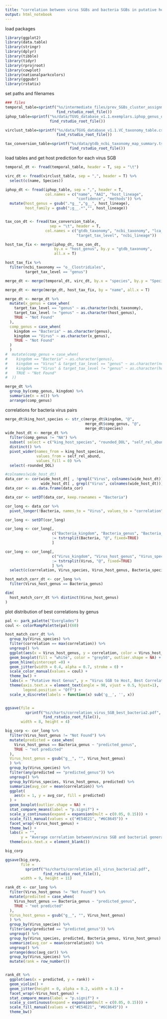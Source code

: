 ```yaml
---
title: "correlation between virus SGBs and bacteria SGBs in putative host genus, converting taxonomy between ncbi and GTDB"
output: html_notebook
---
```



load packages
```r
library(ggplot2)
library(data.table)
library(stringr)
library(dplyr)
library(tibble)
library(tidyr)
library(rprojroot)
library(cowplot)
library(nationalparkcolors)
library(ggpubr)
library(rstatix)

```

set paths and filenames
```r
### files
temporal_table=sprintf("%s/intermediate_files/prev_SGBs_cluster_assignments_long_abundance.tsv", 
                       find_rstudio_root_file())
iphop_table=sprintf("%s/data/TGVG_database_v1.1.exemplars.iphop_genus_outputs1.filt.csv",
                    find_rstudio_root_file())

virclust_table=sprintf("%s/data/TGVG_database_v1.1.VC_taxonomy_table.csv",
                       find_rstudio_root_file())

tax_conversion_table=sprintf("%s/data/gtdb_ncbi_taxonomy_map_summary.tsv",
                             find_rstudio_root_file())
```


load tables and get host prediction for each virus SGB
```r
temporal_dt <- fread(temporal_table, header = T, sep = "\t")

virc_dt <- fread(virclust_table, sep = ",", header = T) %>%
  select(c(name, Species))

iphop_dt <- fread(iphop_table, sep = ",", header = T, 
                  col.names = c("name", "AAI", "host_lineage", 
                                "confidence", "methods")) %>%
  mutate(host_genus = gsub(".*g__","g__", host_lineage),
         host_family = gsub(";g__.*","", host_lineage))


tax_con_dt <- fread(tax_conversion_table,
                    sep = "\t", header = T, 
                  col.names = c("gtdb_taxonomy", "ncbi_taxonomy", "lca_frac", 
                                "target_tax_level", "ncbi_lineage"))

host_tax_fix <- merge(iphop_dt, tax_con_dt,
                      by.x = "host_genus", by.y = "gtdb_taxonomy",
                      all.x = T)


```

```r
host_tax_fix %>%
  filter(ncbi_taxonomy == "o__Clostridiales",
         target_tax_level == "genus")
```


```r



merge_dt <- merge(temporal_dt, virc_dt, by.x = "species", by.y = "Species", all.x = T)

merge_dt <- merge(merge_dt, host_tax_fix, by = "name", all.x = T)

merge_dt <- merge_dt %>%
  mutate(x_genus = case_when(
    target_tax_level == "genus" ~ as.character(ncbi_taxonomy),
    target_tax_level != "genus" ~ as.character(host_genus),
    TRUE ~ "Not Found"
  ),
  comp_genus = case_when(
    kingdom == "Bacteria" ~ as.character(genus),
    kingdom == "Virus" ~ as.character(x_genus),
    TRUE ~ "Not Found"
  )
  )
#  mutate(comp_genus = case_when(
#    kingdom == "Bacteria" ~ as.character(genus),
#    kingdom == "Virus" & target_tax_level == "genus" ~ as.character(ncbi_taxonomy),
#    kingdom == "Virus" & target_tax_level != "genus" ~ as.character(host_genus),
#    TRUE ~ "Not Found"
#  ))
```

```r
merge_dt %>% 
  group_by(comp_genus, kingdom) %>% 
  summarize(n = n()) %>% 
  arrange(comp_genus)
```

correlations for bacteria virus pairs
```r
merge_dt$king_host_species <- str_c(merge_dt$kingdom, "@", 
                                    merge_dt$comp_genus, "@",
                                    merge_dt$species)
wide_host_dt <- merge_dt %>%
  filter(comp_genus != "NA") %>%
  subset( select = c("king_host_species", "rounded_DOL", "self_rel_abund")) %>%
  distinct() %>%
  pivot_wider(names_from = king_host_species, 
              values_from = self_rel_abund, 
              values_fill = 0) %>%
  select(-rounded_DOL)

#colnames(wide_host_dt)
data_cor <- cor(wide_host_dt[ , !grepl("Virus", colnames(wide_host_dt))],  # Calculate correlations
                wide_host_dt[ , grepl("Virus", colnames(wide_host_dt))])
data_cor <- as.data.frame(data_cor)

data_cor <- setDT(data_cor, keep.rownames = "Bacteria")

cor_long <- data_cor %>%
  pivot_longer(!Bacteria, names_to = "Virus", values_to = "correlation")

cor_long <- setDT(cor_long)

cor_long <- cor_long[, 
                     c("Bacteria_kingdom", "Bacteria_genus", "Bacteria_species") 
                     := tstrsplit(Bacteria, "@", fixed=TRUE)
                     ]

cor_long <- cor_long[, 
                     c("Virus_kingdom", "Virus_host_genus", "Virus_species") 
                     := tstrsplit(Virus, "@", fixed=TRUE)
                     ] %>%
  select(c(correlation, Virus_species, Virus_host_genus, Bacteria_species, Bacteria_genus))

host_match_corr_dt <- cor_long %>%
  filter(Virus_host_genus == Bacteria_genus)

dim(
  host_match_corr_dt %>% distinct(Virus_host_genus)
)
```

plot distribution of best correlations by genus
```r
pal <- park_palette("Everglades")
coul <- colorRampPalette(pal)(60)

host_match_corr_dt %>%
  group_by(Virus_species) %>%
  filter(correlation == max(correlation)) %>%
  ungroup() %>%
  ggplot(aes(x = Virus_host_genus, y = correlation, color = Virus_host_genus)) +
  geom_boxplot(fill = "white", color = "grey50", outlier.shape = NA) +
  geom_hline(yintercept =0) +
  geom_jitter(width = 0.4, alpha = 0.7, stroke = 0) +
  scale_color_manual(values = coul) +
  theme_bw() + 
  labs(x = "Putative Host Genus", y = "Virus SGB to Host, Best Correlation") +
  theme(axis.text.x = element_text(angle = 90, vjust = 0.5, hjust=1),
        legend.position = "Off") +
  scale_x_discrete(labels = function(x) sub('g__', '', x))


ggsave(file = 
         sprintf("%s/charts/correlation_virus_SGB_best_bacteria2.pdf",
                 find_rstudio_root_file()), 
       width = 8, height = 4)

```

```r
big_corp <- cor_long %>%
  filter(Virus_host_genus != "Not Found") %>%
  mutate(predicted = case_when(
    Virus_host_genus == Bacteria_genus ~ "predicted_genus",
    TRUE ~ "not predicted"
  ),
  Virus_host_genus = gsub("g__", "", Virus_host_genus)
  ) %>%
  group_by(Virus_species) %>%
  filter(any(predicted == "predicted_genus")) %>%
  ungroup() %>%
  group_by(Virus_species, Virus_host_genus, predicted) %>%
  summarize(avg_cor = mean(correlation)) %>%
  ggplot(
    aes(x = 1, y = avg_cor, fill = predicted)
  ) +
  geom_boxplot(outlier.shape = NA) +
  stat_compare_means(label = "p.signif") +
  scale_y_continuous(expand = expansion(mult = c(0.05, 0.15))) +
  scale_fill_manual(values = c("#E54E21", "#6C8645")) +
  facet_wrap(~Virus_host_genus) +
  theme_bw() +
  labs(x = "",
       y = "Average correlation between\nvirus SGB and bacterial genera") +
  theme(axis.text.x = element_blank())

big_corp

ggsave(big_corp,
       file = 
         sprintf("%s/charts/correlation_all_virus_bacteria2.pdf",
                 find_rstudio_root_file()), 
       width = 9, height = 11)

```

```r
rank_dt <- cor_long %>%
  filter(Virus_host_genus != "Not Found") %>%
  mutate(predicted = case_when(
    Virus_host_genus == Bacteria_genus ~ "predicted_genus",
    TRUE ~ "not predicted"
  ),
  Virus_host_genus = gsub("g__", "", Virus_host_genus)
  ) %>%
  group_by(Virus_species) %>%
  filter(any(predicted == "predicted_genus")) %>%
  ungroup() %>%
  group_by(Virus_species, predicted, Bacteria_genus, Virus_host_genus) %>%
  summarize(avg_cor = mean(correlation)) %>%
  ungroup() %>%
  arrange(desc(avg_cor)) %>%
  group_by(Virus_species) %>%
  mutate(rank = row_number())


rank_dt %>%
  ggplot(aes(x = predicted, y = rank)) +
  geom_violin() + 
  geom_jitter(height = 0, alpha = 0.2, width = 0.1) +
  facet_wrap(~Virus_host_genus) +
  stat_compare_means(label = "p.signif") +
  scale_y_continuous(expand = expansion(mult = c(0.05, 0.15))) +
  scale_fill_manual(values = c("#E54E21", "#6C8645")) +
  theme_bw()


```





